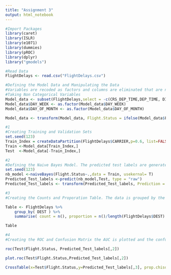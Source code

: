 ---
title: "Assignment 3"
output: html_notebook
---

```{r}
#Import Packages
library(caret)
library(ISLR)
library(e1071) 
library(dummies)
library(pROC)
library(dplyr)
library("gmodels")
```

```{r}
#Read Data
FlightDelays <- read.csv("FlightDelays.csv")
```

```{r}
#Defining the Model Data and Manipulating the Data
#Variables are recoded as factors and columns are eliminated that are not needed. Additionally the target variable is recoded to binary
#Taking Non Categorical Variables
Model_data <- subset(FlightDelays,select = -c(CRS_DEP_TIME,DEP_TIME, DISTANCE, FL_DATE, FL_NUM, Weather))
Model_data$DAY_WEEK <- as.factor(Model_data$DAY_WEEK)
Model_data$DAY_OF_MONTH <- as.factor(Model_data$DAY_OF_MONTH)

Model_data <- transform(Model_data, Flight.Status = ifelse(Model_data$Flight.Status == "delayed", 1, 0))
```

```{r}
#1
#Creating Training and Validation Sets
set.seed(123)
Train_Index = createDataPartition(FlightDelays$CARRIER,p=0.6, list=FALSE)
Train <-Model_data[Train_Index,]
Test  <-Model_data[-Train_Index,]
```

```{r}
#2
#Defining the Naive Bayes Model. The predicted test labels are generated in raw and binary form
set.seed(123)
nb_model <-naiveBayes(Flight.Status~.,data = Train, usekernal= T)
Predicted_Test_labels <-predict(nb_model,Test, type = "raw")
Predicted_Test_labels <- transform(Predicted_Test_labels, Prediction = ifelse(Predicted_Test_labels[,2] > .5, 1, 0))

```

```{r}
#3
#Creating the Counts and Proporation Table. The data is grouped by the destination, while the count and proportion field is defined.

Table <- FlightDelays %>% 
    group_by( DEST ) %>% 
    summarise( count = n(), proportion = n()/length(FlightDelays$DEST) )

Table

```

```{r}
#4
#Creating the ROC and Confusion Matrix the AUC is plotted and the confusion matrix is returned

roc(Test$Flight.Status, Predicted_Test_labels[,2])

plot.roc(Test$Flight.Status,Predicted_Test_labels[,2])

CrossTable(x=Test$Flight.Status,y=Predicted_Test_labels[,3], prop.chisq = FALSE)

```

